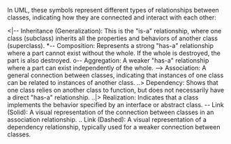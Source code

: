 In UML, these symbols represent different types of relationships between classes, indicating how they are connected and interact with each other:

<|-- Inheritance (Generalization):
This is the "is-a" relationship, where one class (subclass) inherits all the properties and behaviors of another class (superclass).
\*-- Composition:
Represents a strong "has-a" relationship where a part cannot exist without the whole. If the whole is destroyed, the part is also destroyed.
o-- Aggregation:
A weaker "has-a" relationship where a part can exist independently of the whole.
--> Association:
A general connection between classes, indicating that instances of one class can be related to instances of another class.
..> Dependency:
Shows that one class relies on another class to function, but does not necessarily have a direct "has-a" relationship.
..|> Realization:
Indicates that a class implements the behavior specified by an interface or abstract class.
-- Link (Solid):
A visual representation of the connection between classes in an association relationship.
.. Link (Dashed):
A visual representation of a dependency relationship, typically used for a weaker connection between classes.
